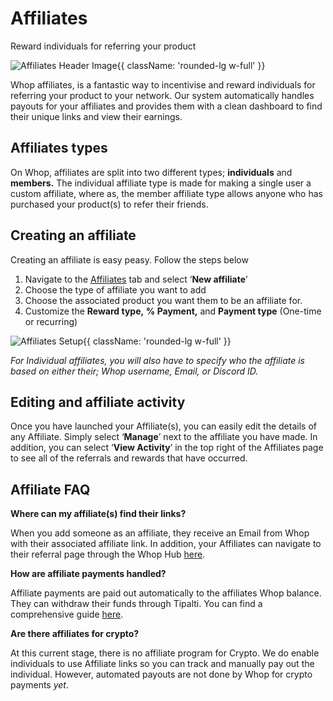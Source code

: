 
<HeroPattern />

<div className='lead'>

# Affiliates

Reward individuals for referring your product

![Affiliates Header Image](https://i.imgur.com/NJ5DOVv.png){{ className: 'rounded-lg w-full' }}

Whop affiliates, is a fantastic way to incentivise and reward individuals for referring your product to your network. Our system automatically handles payouts for your affiliates and provides them with a clean dashboard to find their unique links and view their earnings. 

## Affiliates types

On Whop, affiliates are split into two different types; **individuals** and **members.** The individual affiliate type is made for making a single user a custom affiliate, where as, the member affiliate type allows anyone who has purchased your product(s) to refer their friends.

## Creating an affiliate

Creating an affiliate is easy peasy. Follow the steps below

1. Navigate to the [Affiliates](https://dash.whop.com/affiliates) tab and select ‘**New affiliate**’
2. Choose the type of affiliate you want to add 
3. Choose the associated product you want them to be an affiliate for.
4. Customize the **Reward type,** **% Payment,** and **Payment type** (One-time or recurring)

![Affiliates Setup](https://i.imgur.com/POl1tVA.gif){{ className: 'rounded-lg w-full' }}

*For Individual affiliates, you will also have to specify who the affiliate is based on either their; Whop username, Email, or Discord ID.*

## Editing and affiliate activity

Once you have launched your Affiliate(s), you can easily edit the details of any Affiliate. Simply select ‘**Manage**’ next to the affiliate you have made. In addition, you can select ‘**View Activity**’ in the top right of the Affiliates page to see all of the referrals and rewards that have occurred.

## Affiliate FAQ

**Where can my affiliate(s) find their links?**

When you add someone as an affiliate, they receive an Email from Whop with their associated affiliate link. In addition, your Affiliates can navigate to their referral page through the Whop Hub [here](https://whop.com/hub). 

**How are affiliate payments handled?**

Affiliate payments are paid out automatically to the affiliates Whop balance. They can withdraw their funds through Tipalti. You can find a comprehensive guide [here](/crypto#withdrawing-funds).

**Are there affiliates for crypto?**

At this current stage, there is no affiliate program for Crypto. We do enable individuals to use Affiliate links so you can track and manually pay out the individual. However, automated payouts are not done by Whop for crypto payments *yet*.

</div>